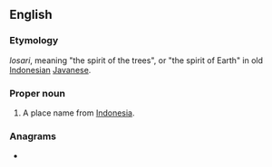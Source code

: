 ==English==

===Etymology===
{{etyl|jv|en}} ''losari'', meaning "the spirit of the trees", or "the spirit of Earth" in old [[Indonesian]] [[Javanese]].

===Proper noun===
{{en-proper noun}}

# A place name from [[Indonesia]].

===Anagrams===
* {{anagrams|en|Lorias|Sailor|Solari|sailor}}